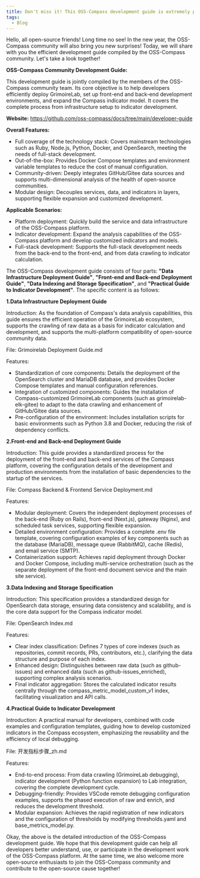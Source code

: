 ```yaml
---
title: Don't miss it! This OSS-Compass development guide is extremely practical!
tags:
  - Blog
---
```


Hello, all open-source friends! Long time no see! In the new year, the OSS-Compass community will also bring you new surprises! Today, we will share with you the efficient development guide compiled by the OSS-Compass community. Let's take a look together!

<!--truncate-->

**OSS-Compass Community Development Guide:**

This development guide is jointly compiled by the members of the OSS-Compass community team. Its core objective is to help developers efficiently deploy GrimoireLab, set up front-end and back-end development environments, and expand the Compass indicator model. It covers the complete process from infrastructure setup to indicator development.

**Website:** https://github.com/oss-compass/docs/tree/main/developer-guide

**Overall Features:**

- Full coverage of the technology stack: Covers mainstream technologies such as Ruby, Node.js, Python, Docker, and OpenSearch, meeting the needs of full-stack development.
- Out-of-the-box: Provides Docker Compose templates and environment variable templates to reduce the cost of manual configuration.
- Community-driven: Deeply integrates GitHub/Gitee data sources and supports multi-dimensional analysis of the health of open-source communities.
- Modular design: Decouples services, data, and indicators in layers, supporting flexible expansion and customized development.

**Applicable Scenarios:**

- Platform deployment: Quickly build the service and data infrastructure of the OSS-Compass platform.
- Indicator development: Expand the analysis capabilities of the OSS-Compass platform and develop customized indicators and models.
- Full-stack development: Supports the full-stack development needs from the back-end to the front-end, and from data crawling to indicator calculation.

The OSS-Compass development guide consists of four parts: **"Data Infrastructure Deployment Guide"**, **"Front-end and Back-end Deployment Guide"**, **"Data Indexing and Storage Specification"**, and **"Practical Guide to Indicator Development"**. The specific content is as follows:

**1.Data Infrastructure Deployment Guide**

Introduction: As the foundation of Compass's data analysis capabilities, this guide ensures the efficient operation of the GrimoireLab ecosystem, supports the crawling of raw data as a basis for indicator calculation and development, and supports the multi-platform compatibility of open-source community data.

File: Grimoirelab Deployment Guide.md

Features:

- Standardization of core components: Details the deployment of the OpenSearch cluster and MariaDB database, and provides Docker Compose templates and manual configuration references.
- Integration of customized components: Guides the installation of Compass-customized GrimoireLab components (such as grimoirelab-elk-gitee) to adapt to the data crawling and enhancement of GitHub/Gitee data sources.
- Pre-configuration of the environment: Includes installation scripts for basic environments such as Python 3.8 and Docker, reducing the risk of dependency conflicts.

**2.Front-end and Back-end Deployment Guide**

Introduction: This guide provides a standardized process for the deployment of the front-end and back-end services of the Compass platform, covering the configuration details of the development and production environments from the installation of basic dependencies to the startup of the services.

File: Compass Backend & Frontend Service Deployment.md

Features:

- Modular deployment: Covers the independent deployment processes of the back-end (Ruby on Rails), front-end (Next.js), gateway (Nginx), and scheduled task services, supporting flexible expansion.
- Detailed environment configuration: Provides a complete .env file template, covering configuration examples of key components such as the database (MariaDB), message queue (RabbitMQ), cache (Redis), and email service (SMTP).
- Containerization support: Achieves rapid deployment through Docker and Docker Compose, including multi-service orchestration (such as the separate deployment of the front-end document service and the main site service).

**3.Data Indexing and Storage Specification**

Introduction: This specification provides a standardized design for OpenSearch data storage, ensuring data consistency and scalability, and is the core data support for the Compass indicator model.

File: OpenSearch Index.md

Features:

- Clear index classification: Defines 7 types of core indexes (such as repositories, commit records, PRs, contributors, etc.), clarifying the data structure and purpose of each index.
- Enhanced design: Distinguishes between raw data (such as github-issues) and enhanced data (such as github-issues_enriched), supporting complex analysis scenarios.
- Final indicator aggregation: Stores the calculated indicator results centrally through the compass_metric_model_custom_v1 index, facilitating visualization and API calls.

**4.Practical Guide to Indicator Development**

Introduction: A practical manual for developers, combined with code examples and configuration templates, guiding how to develop customized indicators in the Compass ecosystem, emphasizing the reusability and the efficiency of local debugging.

File: 开发指标步骤\_zh.md

Features:

- End-to-end process: From data crawling (GrimoireLab debugging), indicator development (Python function expansion) to Lab integration, covering the complete development cycle.
- Debugging-friendly: Provides VSCode remote debugging configuration examples, supports the phased execution of raw and enrich, and reduces the development threshold.
- Modular expansion: Achieves the rapid registration of new indicators and the configuration of thresholds by modifying thresholds.yaml and base_metrics_model.py.

Okay, the above is the detailed introduction of the OSS-Compass development guide. We hope that this development guide can help all developers better understand, use, or participate in the development work of the OSS-Compass platform. At the same time, we also welcome more open-source enthusiasts to join the OSS-Compass community and contribute to the open-source cause together!
